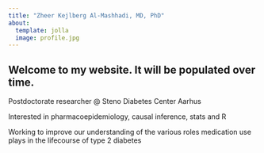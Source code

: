 ```yaml
---
title: "Zheer Kejlberg Al-Mashhadi, MD, PhD"
about:
  template: jolla
  image: profile.jpg
---
```


Welcome to my website. It will be populated over time.
---

Postdoctorate researcher @ Steno Diabetes Center Aarhus  
  
Interested in pharmacoepidemiology, causal inference, stats and R

Working to improve our understanding of the various roles medication use plays in the lifecourse of type 2 diabetes